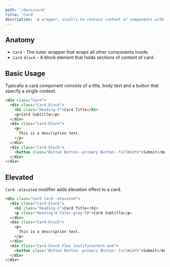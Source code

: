 ```yaml
---
path: '/docs/card'
title: 'Card'
description: 'A wrapper, usually to contain content or components with similar context.'
---
```


## Anatomy

- `Card` - The outer wrapper that wraps all other components inside.
- `Card-block` - A block element that holds sections of content of card.

## Basic Usage

Typically a card component consists of a title, body text and a button that specify a single context.

```html preview=true size=small bgColor=lighter
<div class="Card">
  <div class="Card-block">
    <h1 class="Heading-5">Card Title</h1>
    <p>Card Subtitle</p>
  </div>
  <div class="Card-block">
    <p>
      This is a description text.
    </p>
  </div>
  <div class="Card-block">
    <button class="Button Button--primary Button--fullWidth">Submit</button>
  </div>
</div>
```

## Elevated

`Card--elevated` modifier adds elevation effect to a card.

```html preview=true size=small bgColor=lighter
<div class="Card Card--elevated">
  <div class="Card-block">
    <h1 class="Heading-5">Card Title</h1>
    <p class="Heading-6 Color-gray-50">Card Subtitle</p>
  </div>
  <div class="Card-block">
    <p>
      This is a description text.
    </p>
  </div>
  <div class="Card-block Flex JustifyContent-end">
    <button class="Button Button--primary Button--fullWidth">Submit</button>
  </div>
</div>
```
